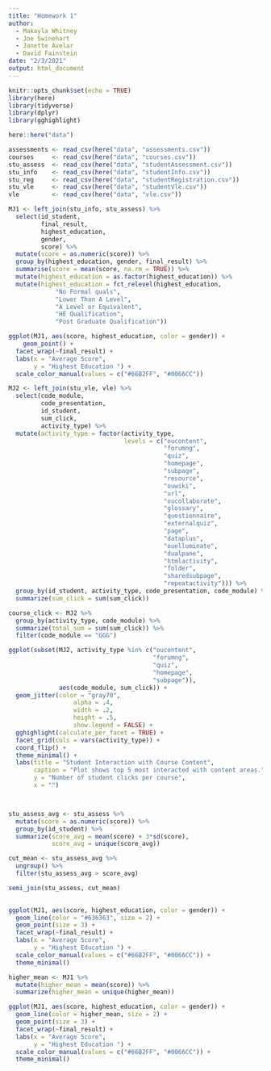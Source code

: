 ```yaml
---
title: "Homework 1"
author: 
  - Makayla Whitney
  - Joe Swinehart
  - Janette Avelar
  - David Fainstein
date: "2/3/2021"
output: html_document
---
```


```r
knitr::opts_chunk$set(echo = TRUE)
library(here)
library(tidyverse)
library(dplyr)
library(gghighlight)
```

```r
here::here("data")

assessments <- read_csv(here("data", "assessments.csv"))
courses     <- read_csv(here("data", "courses.csv"))
stu_assess  <- read_csv(here("data", "studentAssessment.csv"))
stu_info    <- read_csv(here("data", "studentInfo.csv"))
stu_reg     <- read_csv(here("data", "studentRegistration.csv"))
stu_vle     <- read_csv(here("data", "studentVle.csv"))
vle         <- read_csv(here("data", "vle.csv"))
```


```r

MJ1 <- left_join(stu_info, stu_assess) %>% 
  select(id_student,
         final_result,
         highest_education,
         gender,
         score) %>% 
  mutate(score = as.numeric(score)) %>% 
  group_by(highest_education, gender, final_result) %>% 
  summarise(score = mean(score, na.rm = TRUE)) %>% 
  mutate(highest_education = as.factor(highest_education)) %>% 
  mutate(highest_education = fct_relevel(highest_education,
             "No Formal quals",
             "Lower Than A Level",
             "A Level or Equivalent",
             "HE Qualification",
             "Post Graduate Qualification"))

```

```r

ggplot(MJ1, aes(score, highest_education, color = gender)) +
    geom_point() +
  facet_wrap(~final_result) +
  labs(x = "Average Score",
       y = "Highest Education ") +
  scale_color_manual(values = c("#66B2FF", "#0066CC"))

```

```r
MJ2 <- left_join(stu_vle, vle) %>% 
  select(code_module,
         code_presentation,
         id_student,
         sum_click,
         activity_type) %>% 
  mutate(activity_type = factor(activity_type,
                                levels = c("oucontent",
                                           "forumng",
                                           "quiz",
                                           "homepage",
                                           "subpage",
                                           "resource",
                                           "ouwiki",
                                           "url",
                                           "oucollaborate",
                                           "glossary",
                                           "questionnaire",
                                           "externalquiz",
                                           "page",
                                           "dataplus",
                                           "ouelluminate",
                                           "dualpane",
                                           "htmlactivity",
                                           "folder",
                                           "sharedsubpage",
                                           "repeatactivity"))) %>% 
  group_by(id_student, activity_type, code_presentation, code_module) %>% 
  summarize(sum_click = sum(sum_click))

course_click <- MJ2 %>% 
  group_by(activity_type, code_module) %>% 
  summarize(total_sum = sum(sum_click)) %>% 
  filter(code_module == "GGG")
```

```r
ggplot(subset(MJ2, activity_type %in% c("oucontent",
                                        "forumng",
                                        "quiz",
                                        "homepage",
                                        "subpage")),
              aes(code_module, sum_click)) +
  geom_jitter(color = "gray70",
                  alpha = .4, 
                  width = .2,
                  height = .5,
                  show.legend = FALSE) +
  gghighlight(calculate_per_facet = TRUE) +
  facet_grid(cols = vars(activity_type)) +
  coord_flip() +
  theme_minimal() +
  labs(title = "Student Interaction with Course Content",
       caption = "Plot shows top 5 most interacted with content areas.",
       y = "Number of student clicks per course",
       x = "")
```

```r

```

```r

```

```r

stu_assess_avg <- stu_assess %>%
  mutate(score = as.numeric(score)) %>% 
  group_by(id_student) %>%
  summarize(score_avg = mean(score) + 3*sd(score),
            score_avg = unique(score_avg))

cut_mean <- stu_assess_avg %>%
  ungroup() %>%
  filter(stu_assess_avg > score_avg)

semi_join(stu_assess, cut_mean)
  
```

```r

ggplot(MJ1, aes(score, highest_education, color = gender)) +
  geom_line(color = "#636363", size = 2) +
  geom_point(size = 3) +
  facet_wrap(~final_result) +
  labs(x = "Average Score",
       y = "Highest Education ") +
  scale_color_manual(values = c("#66B2FF", "#0066CC")) +
  theme_minimal()

```

```r

higher_mean <- MJ1 %>%
  mutate(higher_mean = mean(score)) %>%
  summarize(higher_mean = unique(higher_mean))

ggplot(MJ1, aes(score, highest_education, color = gender)) +
  geom_line(color = higher_mean, size = 2) +
  geom_point(size = 3) +
  facet_wrap(~final_result) +
  labs(x = "Average Score",
       y = "Highest Education ") +
  scale_color_manual(values = c("#66B2FF", "#0066CC")) +
  theme_minimal()

```
